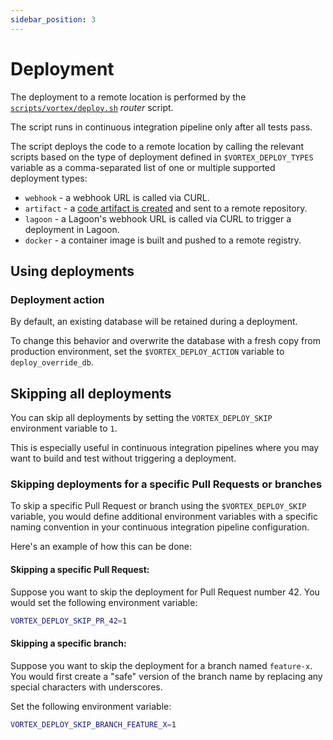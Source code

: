 ```yaml
---
sidebar_position: 3
---
```


# Deployment

The deployment to a remote location is performed by the
[`scripts/vortex/deploy.sh`](https://github.com/drevops/vortex/blob/develop/scripts/vortex/deploy.sh) _router_
script.

The script runs in continuous integration pipeline only after all tests pass.

The script deploys the  code to a remote location by calling the
relevant scripts based on the type of deployment defined in `$VORTEX_DEPLOY_TYPES`
variable as a comma-separated list of one or multiple supported deployment types:

- `webhook` - a webhook URL is called via CURL.
- `artifact` - a [code artifact is created](/docs/tools/git-artifact) and sent to a remote repository.
- `lagoon` - a Lagoon's webhook URL is called via CURL to trigger a deployment in
  Lagoon.
- `docker` - a container image is built and pushed to a remote registry.

## Using deployments

### Deployment action

By default, an existing database will be retained during a deployment.

To change this behavior and overwrite the database with a fresh copy from
production environment, set the `$VORTEX_DEPLOY_ACTION` variable to
`deploy_override_db`.

## Skipping all deployments

You can skip all deployments by setting the `VORTEX_DEPLOY_SKIP` environment
variable to `1`.

This is especially useful in continuous integration pipelines where you may want to build and test
without triggering a deployment.

### Skipping deployments for a specific Pull Requests or branches

To skip a specific Pull Request or branch using the `$VORTEX_DEPLOY_SKIP`
variable, you would define additional environment variables with a specific
naming convention in your continuous integration pipeline configuration.

Here's an example of how this can be done:

#### Skipping a specific Pull Request:

   Suppose you want to skip the deployment for Pull Request number 42. You would
   set the following environment variable:

   ```bash
   VORTEX_DEPLOY_SKIP_PR_42=1
   ```

#### Skipping a specific branch:

   Suppose you want to skip the deployment for a branch named `feature-x`. You
   would first create a "safe" version of the branch name by replacing any
   special characters with underscores.

   Set the following environment variable:

   ```bash
   VORTEX_DEPLOY_SKIP_BRANCH_FEATURE_X=1
   ```
